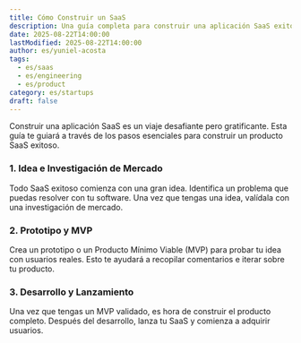 ```yaml
---
title: Cómo Construir un SaaS
description: Una guía completa para construir una aplicación SaaS exitosa desde cero.
date: 2025-08-22T14:00:00
lastModified: 2025-08-22T14:00:00
author: es/yuniel-acosta
tags:
  - es/saas
  - es/engineering
  - es/product
category: es/startups
draft: false
---
```


Construir una aplicación SaaS es un viaje desafiante pero gratificante. Esta guía te guiará a través de los pasos esenciales para construir un producto SaaS exitoso.

### 1. Idea e Investigación de Mercado

Todo SaaS exitoso comienza con una gran idea. Identifica un problema que puedas resolver con tu software. Una vez que tengas una idea, valídala con una investigación de mercado.

### 2. Prototipo y MVP

Crea un prototipo o un Producto Mínimo Viable (MVP) para probar tu idea con usuarios reales. Esto te ayudará a recopilar comentarios e iterar sobre tu producto.

### 3. Desarrollo y Lanzamiento

Una vez que tengas un MVP validado, es hora de construir el producto completo. Después del desarrollo, lanza tu SaaS y comienza a adquirir usuarios.
